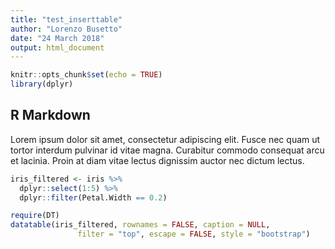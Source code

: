 ```yaml
---
title: "test_inserttable"
author: "Lorenzo Busetto"
date: "24 March 2018"
output: html_document
---
```


```r
knitr::opts_chunk$set(echo = TRUE)
library(dplyr)
```

## R Markdown

Lorem ipsum dolor sit amet, consectetur adipiscing elit. Fusce nec quam ut tortor 
interdum pulvinar id vitae magna. Curabitur commodo consequat arcu et lacinia. 
Proin at diam vitae lectus dignissim auctor nec dictum lectus.

```r

iris_filtered <- iris %>% 
  dplyr::select(1:5) %>% 
  dplyr::filter(Petal.Width == 0.2)

require(DT)
datatable(iris_filtered, rownames = FALSE, caption = NULL,
               filter = "top", escape = FALSE, style = "bootstrap")


```
